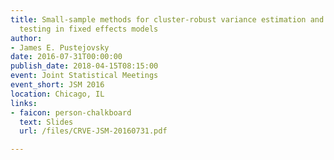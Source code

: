 ```yaml
---
title: Small-sample methods for cluster-robust variance estimation and hypothesis
  testing in fixed effects models
author:
- James E. Pustejovsky
date: 2016-07-31T00:00:00
publish_date: 2018-04-15T08:15:00
event: Joint Statistical Meetings
event_short: JSM 2016
location: Chicago, IL
links:
- faicon: person-chalkboard
  text: Slides
  url: /files/CRVE-JSM-20160731.pdf

---
```




